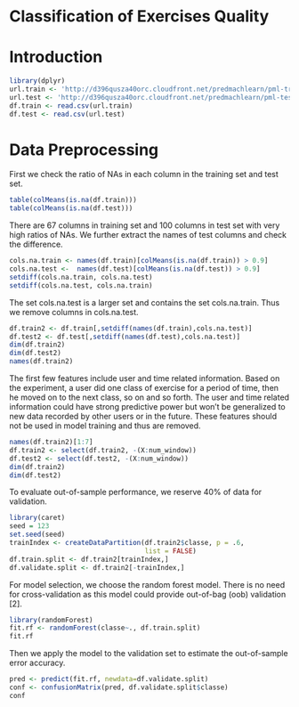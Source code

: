 Classification of Exercises Quality
========================================================
# Introduction
```r

library(dplyr)
url.train <- 'http://d396qusza40orc.cloudfront.net/predmachlearn/pml-training.csv'
url.test <- 'http://d396qusza40orc.cloudfront.net/predmachlearn/pml-testing.csv'
df.train <- read.csv(url.train)
df.test <- read.csv(url.test)
```

# Data Preprocessing
First we check the ratio of NAs in each column in the training set and test set.  
```r
table(colMeans(is.na(df.train)))
table(colMeans(is.na(df.test)))
```
There are 67 columns in training set and 100 columns in test set with very high ratios of NAs.  We further extract the names of test columns and check the difference.

```r
cols.na.train <- names(df.train)[colMeans(is.na(df.train)) > 0.9]
cols.na.test <-  names(df.test)[colMeans(is.na(df.test)) > 0.9]
setdiff(cols.na.train, cols.na.test)
setdiff(cols.na.test, cols.na.train)
```
The set cols.na.test is a larger set and contains the set cols.na.train.  Thus we remove columns in cols.na.test.
```r
df.train2 <- df.train[,setdiff(names(df.train),cols.na.test)]
df.test2 <- df.test[,setdiff(names(df.test),cols.na.test)]
dim(df.train2)
dim(df.test2)
names(df.train2)
```
The first few features include user and time related information.  Based on the experiment, a user did one class of exercise for a period of time, then he moved on to the next class, so on and so forth.  The user and time related information could have strong predictive power but won't be generalized to new data recorded by other users or in the future.  These features should not be used in model training and thus are removed.
```r
names(df.train2)[1:7]
df.train2 <- select(df.train2, -(X:num_window))
df.test2 <- select(df.test2, -(X:num_window))
dim(df.train2)
dim(df.test2)
```
To evaluate out-of-sample performance, we reserve 40% of data for validation.
```r
library(caret)
seed = 123
set.seed(seed)
trainIndex <- createDataPartition(df.train2$classe, p = .6,
                                  list = FALSE)
df.train.split <- df.train2[trainIndex,]
df.validate.split <- df.train2[-trainIndex,]
```
For model selection, we choose the random forest model.  There is no need for cross-validation as this model could provide out-of-bag (oob) validation [2].

```r
library(randomForest)
fit.rf <- randomForest(classe~., df.train.split)
fit.rf
```
Then we apply the model to the validation set to estimate the out-of-sample error accuracy.
```r
pred <- predict(fit.rf, newdata=df.validate.split)
conf <- confusionMatrix(pred, df.validate.split$classe)
conf
```




